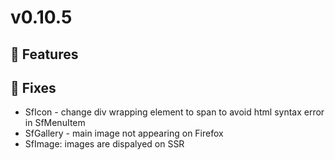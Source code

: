 
<Meta title="Releases/v0.10.5 - Latest/Change log" />

# v0.10.5

## 🚀 Features


## 🐛 Fixes

- SfIcon - change div wrapping element to span to avoid html syntax error in SfMenuItem
- SfGallery - main image not appearing on Firefox 
- SfImage: images are dispalyed on SSR
